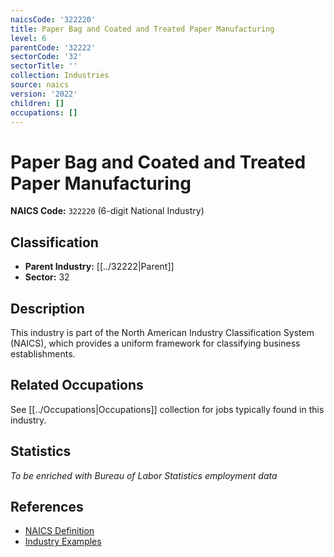 ```yaml
---
naicsCode: '322220'
title: Paper Bag and Coated and Treated Paper Manufacturing
level: 6
parentCode: '32222'
sectorCode: '32'
sectorTitle: ''
collection: Industries
source: naics
version: '2022'
children: []
occupations: []
---
```

# Paper Bag and Coated and Treated Paper Manufacturing

**NAICS Code:** `322220` (6-digit National Industry)

## Classification

- **Parent Industry:** [[../32222|Parent]]
- **Sector:** 32

## Description

This industry is part of the North American Industry Classification System (NAICS), which provides a uniform framework for classifying business establishments.

## Related Occupations

See [[../Occupations|Occupations]] collection for jobs typically found in this industry.

## Statistics

*To be enriched with Bureau of Labor Statistics employment data*

## References

- [NAICS Definition](https://www.census.gov/naics/)
- [Industry Examples](https://www.census.gov/naics/2022NAICS/)
